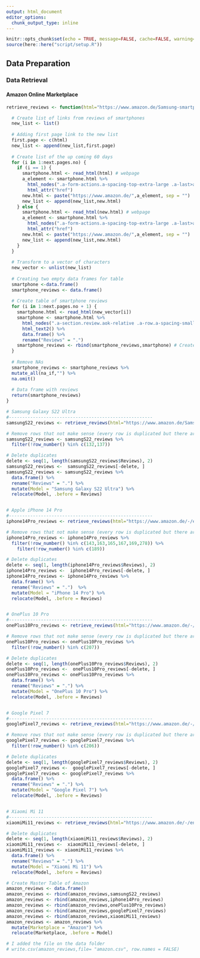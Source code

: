 ```yaml
---
output: html_document
editor_options: 
  chunk_output_type: inline
---
```


```r
knitr::opts_chunk$set(echo = TRUE, message=FALSE, cache=FALSE, warning=FALSE)
source(here::here("script/setup.R"))
```

## **Data Preparation**

### **Data Retrieval**

#### Amazon Online Marketplace

```r

retrieve_reviews <- function(html="https://www.amazon.de/Samsung-smartphone-contract-6-8-inch-including/product-reviews/B09QH28JX8/ref=cm_cr_arp_d_viewopt_actns?ie=UTF8&reviewerType=all_reviews&mediaType=all_contents&pageNumber=1", next.pages.no = 12) {

  # Create list of links from reviews of smartphones
  new_list <- list()
  
  # Adding first page link to the new list
  first.page <- c(html)
  new_list <- append(new_list,first.page)
  
  # Create list of the up coming 60 days
  for (i in 1:next.pages.no) {
    if (i == 1) {
      smartphone.html <- read_html(html) # webpage
      a_element <- smartphone.html %>%
        html_nodes(".a-form-actions.a-spacing-top-extra-large .a-last>a") %>% 
        html_attr("href")
      new.html <- paste("https://www.amazon.de/",a_element, sep = "") 
      new_list <- append(new_list,new.html)
    } else { 
      smartphone.html <- read_html(new.html) # webpage
      a_element <- smartphone.html %>%
        html_nodes(".a-form-actions.a-spacing-top-extra-large .a-last>a") %>% 
        html_attr("href")
      new.html <- paste("https://www.amazon.de/",a_element, sep = "") 
      new_list <- append(new_list,new.html)
    }
  }
  
  # Transform to a vector of characters
  new_vector <- unlist(new_list)
      
  # Creating two empty data frames for table
  smartphone <-data.frame()
  smartphone_reviews <- data.frame()
  
  # Create table of smartphone reviews
  for (i in 1:next.pages.no + 1) {
    smartphone.html <- read_html(new_vector[i])
    smartphone <- smartphone.html %>%
      html_nodes(".a-section.review.aok-relative .a-row.a-spacing-small.review-data span") %>% 
      html_text2() %>% 
      data.frame() %>% 
      rename("Reviews" = ".")
    smartphone_reviews <- rbind(smartphone_reviews,smartphone) # Create table
  }
  
  # Remove NAs
  smartphone_reviews <- smartphone_reviews %>%
  mutate_all(na_if,"") %>%
  na.omit()
  
  # Data frame with reviews
  return(smartphone_reviews)
}
```


```r
# Samsung Galaxy S22 Ultra
#------------------------------------------------------
samsungS22_reviews <- retrieve_reviews(html="https://www.amazon.de/Samsung-smartphone-contract-6-8-inch-including/product-reviews/B09QH28JX8/ref=cm_cr_getr_d_paging_btm_prev_1?ie=UTF8&pageNumber=1&reviewerType=all_reviews&pageSize=10", next.pages.no = 12)

# Remove rows that not make sense (every row is duplicated but there are some that are alone = erase those)
samsungS22_reviews <- samsungS22_reviews %>% 
  filter(!row_number() %in% c(132,137))

# Delete duplicates
delete <- seq(1, length(samsungS22_reviews$Reviews), 2)
samsungS22_reviews <-  samsungS22_reviews[-delete, ]
samsungS22_reviews <- samsungS22_reviews %>%     
  data.frame() %>% 
  rename("Reviews" = ".") %>% 
  mutate(Model = "Samsung Galaxy S22 Ultra") %>% 
  relocate(Model, .before = Reviews)


# Apple iPhone 14 Pro
#------------------------------------------------------
iphone14Pro_reviews <- retrieve_reviews(html="https://www.amazon.de/-/en/MPXV3ZD-A/product-reviews/B0BDJ61GFY/ref=cm_cr_dp_d_show_all_btm?ie=UTF8&reviewerType=all_reviews", next.pages.no = 15)

# Remove rows that not make sense (every row is duplicated but there are some that are alone = erase those)
iphone14Pro_reviews <- iphone14Pro_reviews %>% 
  filter(!row_number() %in% c(143,163,165,167,169,278)) %>% 
    filter(!row_number() %in% c(189)) 

# Delete duplicates
delete <- seq(1, length(iphone14Pro_reviews$Reviews), 2)
iphone14Pro_reviews <-  iphone14Pro_reviews[-delete, ]
iphone14Pro_reviews <- iphone14Pro_reviews %>%     
  data.frame() %>% 
  rename("Reviews" = ".")  %>% 
  mutate(Model = "iPhone 14 Pro") %>% 
  relocate(Model, .before = Reviews)


# OnePlus 10 Pro
#------------------------------------------------------
onePlus10Pro_reviews <- retrieve_reviews(html="https://www.amazon.de/-/en/OnePlus-Smartphone-Hasselblad-Camera-Generation/product-reviews/B09SGN4BZ3/ref=cm_cr_dp_d_show_all_btm?ie=UTF8&reviewerType=all_reviews", next.pages.no = 15)

# Remove rows that not make sense (every row is duplicated but there are some that are alone = erase those)
onePlus10Pro_reviews <- onePlus10Pro_reviews %>% 
  filter(!row_number() %in% c(207))  

# Delete duplicates
delete <- seq(1, length(onePlus10Pro_reviews$Reviews), 2)
onePlus10Pro_reviews <-  onePlus10Pro_reviews[-delete, ]
onePlus10Pro_reviews <- onePlus10Pro_reviews %>%     
  data.frame() %>% 
  rename("Reviews" = ".") %>% 
  mutate(Model = "OnePlus 10 Pro") %>% 
  relocate(Model, .before = Reviews)


# Google Pixel 7
#------------------------------------------------------
googlePixel7_reviews <- retrieve_reviews(html="https://www.amazon.de/-/en/Google-Pixel-Unlocked-Smartphone-Obsidian/product-reviews/B0BDK63RF3/ref=cm_cr_dp_d_show_all_btm?ie=UTF8&reviewerType=all_reviews", next.pages.no = 15)

# Remove rows that not make sense (every row is duplicated but there are some that are alone = erase those)
googlePixel7_reviews <- googlePixel7_reviews %>% 
  filter(!row_number() %in% c(206))  

# Delete duplicates
delete <- seq(1, length(googlePixel7_reviews$Reviews), 2)
googlePixel7_reviews <-  googlePixel7_reviews[-delete, ]
googlePixel7_reviews <- googlePixel7_reviews %>%     
  data.frame() %>% 
  rename("Reviews" = ".") %>% 
  mutate(Model = "Google Pixel 7") %>% 
  relocate(Model, .before = Reviews)


# Xiaomi Mi 11
#------------------------------------------------------
xiaomiMi11_reviews <- retrieve_reviews(html="https://www.amazon.de/-/en/Xiaomi-256GB-Midnight-Grey-Dual/product-reviews/B08XW5B68Z/ref=cm_cr_dp_d_show_all_btm?ie=UTF8&reviewerType=all_reviews", next.pages.no = 15)

# Delete duplicates
delete <- seq(1, length(xiaomiMi11_reviews$Reviews), 2)
xiaomiMi11_reviews <-  xiaomiMi11_reviews[-delete, ]
xiaomiMi11_reviews <- xiaomiMi11_reviews %>%     
  data.frame() %>% 
  rename("Reviews" = ".") %>% 
  mutate(Model = "Xiaomi Mi 11") %>% 
  relocate(Model, .before = Reviews)

# Create Master Table of Amazon
amazon_reviews <- data.frame()
amazon_reviews <- rbind(amazon_reviews,samsungS22_reviews)
amazon_reviews <- rbind(amazon_reviews,iphone14Pro_reviews)
amazon_reviews <- rbind(amazon_reviews,onePlus10Pro_reviews)
amazon_reviews <- rbind(amazon_reviews,googlePixel7_reviews)
amazon_reviews <- rbind(amazon_reviews,xiaomiMi11_reviews)
amazon_reviews <- amazon_reviews %>% 
  mutate(Marketplace = "Amazon") %>% 
  relocate(Marketplace, .before = Model)

# I added the file on the data folder
# write.csv(amazon_reviews,file= "amazon.csv", row.names = FALSE)


```

